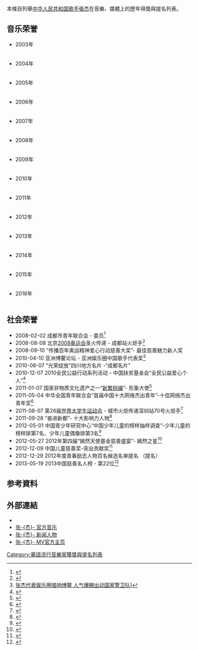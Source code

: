 本條目列舉[[中华人民共和国|中华人民共和国]][[歌手|歌手]][[张杰_(中国大陆歌手)|張杰]]在音樂、媒體上的歷年得獎與提名列表。

== 音乐荣誉 ==
*2003年
{| class="wikitable" cellpadding="1"
|-
|- style="background:pink; color:black" align="center"
| width="300"| '''颁奖典礼''' || width="300"| '''所获奖项''' 
|-
| 2003 Anycall校园新空气全国歌手大赛 || 全国总亚军 
|}

*2004年
{| class="wikitable" cellpadding="1"
|-
|- style="background:pink; color:black" align="center"
| width="300"| '''颁奖典礼''' || width="300"| '''所获奖项''' 
|-
| 2004 湖南卫视《[[金鹰之星|金鹰之星]]“艺星制造2”偶像歌手大赛 || 全国总决赛15强
|-
| 2004 东方卫视《[[我型我秀|我型我秀]]》全国歌手大赛 || 全国总冠军
|}

*2005年
{| class="wikitable" cellpadding="1"
|-
|- style="background:pink; color:black" align="center"
| width="300"| '''颁奖典礼''' || width="300"| '''所获奖项''' 
|-
| 第5屆馬來西亞全球華語歌曲排行榜 || 最佳新人獎
|-
| 香港TVB8金曲榜頒獎典禮 || 金獎
|-
| 第3屆天地英雄榜頒獎典禮 || 新人獎
|}

*2006年
{| class="wikitable" cellpadding="1"
|-
|- style="background:pink; color:black" align="center"
| width="300"| '''颁奖典礼''' || width="300"| '''所获奖项''' 
|-
| 第12届全球华语音乐榜中榜  || 内地传媒大奖  
|-
| 第10屆无锡七彩華語歌曲排行榜 || 最受歡迎新人獎
|-
| “9+2廣州音樂先鋒” || 最受歡迎新人獎
|-
| 第13屆上海[[東方風云榜|東方風云榜]] || 十大金曲獎《北斗星的爱》
|}

*2007年
{| class="wikitable" cellpadding="1"
|-
|- style="background:pink; color:black" align="center"
| width="300"| '''颁奖典礼''' || width="300"| '''所获奖项''' 
|-
| 湖南卫视《[[2007快乐男声|2007快乐男声]]》|| 成都赛区冠军（短信票数157755票）
|-
| 湖南卫视《2007快乐男声》|| 全国总决赛殿军（短信票数1031715票）
|-
| 湖南卫视《舞动奇迹》|| 亚军（VS[[杨思琦|杨思琦]]搭档）
|}

*2008年
{| class="wikitable" cellpadding="1"
|-
|- style="background:pink; color:black" align="center"
| width="300"| '''颁奖典礼''' || width="300"| '''所获奖项''' 
|-
| 第5頻道原創新聲榜 || 新聲金曲獎
|-
| 中國歌曲排行榜 || 2008年度第一季金曲獎《最美的太陽》
|-
| 中國歌曲排行榜 || 2008年度第四季金曲《明天過後》
|-
| 第6屆特步東南勁爆音樂榜 || 最受歡迎男歌手獎
|-
| 第4屆BQ紅人榜 || 最佳專輯獎《明天過後》
|}

*2009年
{| class="wikitable" cellpadding="1"
|-
|- style="background:pink; color:black" align="center"
| width="300"| '''颁奖典礼''' || width="300"| '''所获奖项''' 
|-
| 北京流行音樂頒獎典禮 || 年度金曲獎《明天過後》
|-
| 百度娛樂沸點 || 2008年度十佳金曲獎《明天過後》
|-
| 2008年度中国TOP排行榜  || 内地最受欢迎男歌手、年度金曲奖《天下》
|-
| 香港TVB勁歌王 || 內地最受歡迎男歌手獎<br/> 年度金曲獎《明天過後》<br/>內地傑出青年男歌手獎
|-
| 中國歌曲排行榜 || 第一季度金曲獎《我們都一樣》<br/> 第二季度金曲獎《恆星流星》
|-
| 第7屆特步東南勁爆音樂榜 || 最受歡迎男歌手獎<br/> 年度十大金曲獎《勿忘心安》
|}

*2010年
{| class="wikitable" cellpadding="1"
|-
|- style="background:pink; color:black" align="center"
| width="300"| '''颁奖典礼''' || width="300"| '''所获奖项''' 
|-
| 中國歌曲排行榜 || 第三季度金曲獎《勿忘心安》<br/>第四季度金曲獎《看月亮爬上來》
|-
| 百度娛樂沸點 || 最具人氣偶像獎
|-
| 中國歌曲排行榜 || 年度內地最受歡迎男歌手<br/>中歌榜金曲獎獎《看月亮爬上來》
|-
| 音樂先鋒榜 || 最受歡迎男歌手<br/>最具網絡人氣男歌手獎<br/>年度先鋒金曲獎《看月亮爬上來》
|-
| 第3屆城市之音至尊金榜 || 2009年度冠軍王《穿越三部曲》<br/>2009年度Top20單曲獎《看月亮爬上來》
|-
| 中国蒙牛酸酸乳Musicradio排行榜頒獎禮 || 最受歡迎男歌手獎<br/>內地年度金曲獎《穿越人海》<br/>點播冠軍獎《穿越人海》
|-
| 第12屆韩国[[Mnet_Asian_Music_Awards|Mnet Asian Music Awards]] || 亞洲之星大獎
|-
| 第八届东南劲爆榜颁奖礼 ||  内地最受欢迎男歌手<br/>十大金曲奖 《穿越人海》
|-
| 香港TVB8金曲奖 ||  内地观众最爱男歌手<br/>十大金曲奖 《看月亮爬上来》 
|}

*2011年
{| class="wikitable" cellpadding="1"
|-
|- style="background:pink; color:black" align="center"
| width="300"| '''颁奖典礼''' || width="300"| '''所获奖项''' 
|-
| 百度娛樂沸點2010年度盤點 || 最熱門內地男歌手獎<br/>最熱門內地十大金曲獎《這，就是愛》
|-
| 北京流行音樂典禮中國歌曲排行榜 || 內地最受歡迎男歌手獎<br/>年度金曲獎《這，就是愛》
|-
| 雪碧中國原創音樂流行榜音樂盛典 || 內地最受歡迎男歌手獎<br/>年度金曲獎《这，就是爱》
|-
| 第四届城市之音至尊金榜 || 年度至尊金榜冠军王<br/>年度空中热播单曲《这，就是爱》
|-
| 第一届全球流行音樂金榜點播冠軍 || 年度金曲冠军奖《這，就是愛》
|-
| 中国蒙牛酸酸乳Musicradio中國TOP排行榜 || 最受歡迎男歌手獎<br/>度點播冠軍歌曲奖《這，就是愛》<br/>年度金曲獎《这，就是爱》
|-
| 第8屆SONY高清杯頒獎典禮 || 大型綜合節目類一等獎《這就是愛》
|-
| 第8屆香港勁歌王金曲金榜年度總選頒獎典禮 || 內地最受歡迎男歌手獎<br/> 內地傑出青年歌手獎<br/>國語最暢銷唱片大獎
|}

*2012年
{| class="wikitable" cellpadding="1"
|-
|- style="background:pink; color:black" align="center"
| width="300"| '''颁奖典礼''' || width="300"| '''所获奖项''' 
|-
| 2011年度北京流行音樂典禮中國歌曲排行榜頒獎盛典 || 內地最受歡迎男歌手獎<br/>年度金曲獎《第一夫人》
|-
| 中國雪碧原創音樂流行榜頒獎典禮 || 最受歡迎內地男歌手獎<br/>年度內地金曲獎《火鳥》<br/>IN彩鈴獎《火鳥》
|-
| 第五届城市之音至尊金榜  || 年度至尊金榜冠军王<br/>TOP20单曲奖《最接近天堂的地方》
|-
| 第16屆全球華語榜中榜頒獎盛典 || 內地最受歡迎男歌手獎
|-
| 中國Music Radio Top排行榜頒獎盛典 || 年度內地最受歡迎男歌手獎<br/>2011年度內地最受歡迎唱片獎《最接近天堂的地方》<br/>年度金曲獎《最接近天堂的地方》
|-
| 第2屆全球流行音樂金榜 || CITY FM城市之音年度推崇大獎<br/>年度二十大金曲獎《最接近天堂的地方》
|-
| 2012年華語咪咕榜中榜勵志金曲盛典 || 最佳愛心勵志男歌手獎<br/>最受歡迎青春勵志金曲獎《高飛》
|-
| 百度沸點&百度音樂十週年盛典 || 百度音樂十年至尊人氣偶像獎
|-
| 第6屆中國咪咕匯移動無線音樂盛典 || 年度最暢銷專輯大獎《最接近天堂的地方》<br/>年度最暢銷抒情金曲獎《秋天的童話》
|-
| 第11屆精神文明五個一工程 || 作品獎《風華正茂》
|-
| 中國歌曲排行榜頒獎盛典 || 內地最受歡迎男歌手獎<br/>年度金曲獎《One chance》
|}

*2013年
{| class="wikitable" cellpadding="1"
|-
|- style="background:pink; color:black" align="center"
| width="300"| '''颁奖典礼''' || width="300"| '''所获奖项''' 
|-
| 第17屆全球華語榜中榜 || 內地最受歡迎男歌手獎、Channel 【V】勁爆歌手獎<br/>中榜年度十大金曲獎-最佳翻唱金曲獎《天空》
|-
| 中國Music Radio Top排行榜頒獎盛典 || 內地最佳男歌手獎<br/>內地最佳舞台演繹獎<br/>年度金曲獎《天空》
|-
| 第六届城市至尊音乐盛典 || 年度城市至尊音乐榜年度听众最爱男歌手
|-
| 首届大众音乐榜 || 大众华语最佳男歌手奖
|-
| 深圳卫视“青春的选择-2013年度盛典”|| 最受欢迎男歌手奖
|-
| 第七届无线音乐盛典 ||  内地最受欢迎男歌手奖  
|}

*2014年
{| class="wikitable" cellpadding="1"
|-
|- style="background:pink; color:black" align="center"
| width="300"| '''颁奖典礼''' || width="300"| '''所获奖项''' 
|-
| 2013年度中国TOP排行榜  || 最佳男歌手<br/>年度最受欢迎唱片《爱，不解释》
|-
| 第十八届全球华语榜中榜颁奖盛典 ||  内地最受欢迎男歌手<br/>最佳音乐录影带  《爱，不解释》
|-
| 2013年度中国TOP排行榜  || 内地年度最佳金曲 《爱，不解释》
|-
| 第十四届音乐风云榜年度盛典  || 内地最受欢迎男歌手、飞跃大奖 
|-
| 第四届全球流行音乐金榜  || MusicRadio音乐之声年度点播冠军  《爱，不解释》
|-
| 第21届东方风云榜颁奖盛典 ||  华语五强最受欢迎内地歌手奖<br/>年度十大金曲 《他不懂》 
|-
| 马来西亚劲爆30排行榜年度总选2013 ||  年度十大专辑《那些和我们打过招呼的爱情》
|-
| 马来西亚劲爆30排行榜年度总选2013  || 年度30大金曲 《突然想爱你》
|-
| [[2014年全美音樂獎|全美音樂獎]] || 年度国际艺人奖
|}

*2015年
{| class="wikitable" cellpadding="1"
|-
|- style="background:pink; color:black" align="center"
| width="300"| '''颁奖典礼''' || width="300"| '''所获奖项''' 
|-
|  2014中国校园文艺榜中榜 || 年度最受青少年喜爱的男歌手奖<br/>年度榜样艺人奖
|-
| 2014微音乐年度音乐榜  ||  杰出歌王<br/>年度人气流行音乐<br/>年度人气翻唱歌曲   
|-
| 2015QQ音乐年度盛典   || 内地最受欢迎男歌手奖<br/>年度最具影响力演唱会 
|-
| 第22届东方风云榜音乐盛典  ||   最佳男歌手<br/>亚洲人气歌手<br/>年度十大金曲奖    剑心 
|-
|  第19届全球华语榜中榜亚洲影响力大典  || 内地最受欢迎男歌手<br/>榜中榜最具人气演唱会  “为爱逆战”巡回演唱会
|-
| 2015酷音乐亚洲盛典 ||  现场人气歌手<br/> 年度最佳歌手<br/>最佳演唱会    “为爱逆战”巡回演唱会
|-
| 第十五届全球华语歌曲排行榜颁奖礼 ||  最佳男歌手<br/>五大最受欢迎男歌手<br/>金曲奖《剑心》<br/>最受欢迎对唱金曲    《燕归巢》
|}

*2016年
{| class="wikitable" cellpadding="1"
|-
|- style="background:pink; color:black" align="center"
| width="300"| '''颁奖典礼''' || width="300"| '''所获奖项''' 
|-
|  第23届东方风云榜音乐盛典 || 最佳男歌手<br/>亚洲杰出歌手奖<br/>动感101年度金曲<br/>年度十大金曲奖 《燕归巢》、《My sunshine》
|-
| 第二届酷音乐亚洲盛典 ||  年度最佳歌手（内地）<br/> 年度最佳影视歌曲奖  《一念之间》
|-
| 2016全球流行音乐年度盛典   ||   年度最佳电视剧主题曲   《My Sunshine》
|-
| 第20届全球华语榜中榜暨亚洲影响力大典 ||  内地最受欢迎男歌手奖 <br/> Channel V年度电影金曲    一念之间
|}

== 社会荣誉 ==
* 2008-02-02 成都市青年联合会 - 委员<ref>{{cite web|url=http://cd.qq.com/a/20080202/000018.htm|title=成都新增补51名市青联委员 “快男”张杰当选_热点新闻_大成网_腾讯网|work=qq.com|access-date=2016-04-11|archive-url=https://web.archive.org/web/20160306020749/http://cd.qq.com/a/20080202/000018.htm|archive-date=2016-03-06|dead-url=yes}}</ref>
* 2008-08-08 北京[[2008奥运会|2008奥运会]]圣火传递 - 成都站火炬手<ref>{{cite web|url=http://ent.sina.com.cn/y/2008-08-06/00072128580.shtml|title=张杰顺利完成圣火传递 激吻“祥云”祝福奥运|work=sina.com.cn|access-date=2016-04-11|archive-url=https://web.archive.org/web/20150218081941/http://ent.sina.com.cn/y/2008-08-06/00072128580.shtml|archive-date=2015-02-18|dead-url=yes}}</ref>
* 2008-09-10 “传播百年奥运精神爱心行动慈善大奖”- 最佳慈善魅力新人奖
* 2010-04-10 亚洲博鳌论坛 - 亚洲娱乐圈中国歌手代表奖<ref>[http://music.yule.sohu.com/20100412/n271447814.shtml {{Wayback|url=http://music.yule.sohu.com/20100412/n271447814.shtml |date=20160305010003 }} 张杰代表娱乐圈唱响博鳌 人气爆棚出动国家警卫队]]</ref>
* 2010-08-07 “光荣绽放”四川地方名片 -“成都名片”
* 2010-12-07 2010全民公益行动系列活动 - 中国扶贫基金会“全民公益爱心个人”<ref>{{cite web|url=http://ent.southcn.com/8/2010-12/07/content_18240775.htm|title=张杰莫少聪陈楚河等明星出席“全民公益行动”活动 文娱滚动新闻 南方网|author=南方网|work=southcn.com|access-date=2016-04-11|archive-url=https://web.archive.org/web/20150218073230/http://ent.southcn.com/8/2010-12/07/content_18240775.htm|archive-date=2015-02-18|dead-url=yes}}</ref>  
* 2011-01-07  国家非物质文化遗产之一“[[新繁棕编|新繁棕编]]”- 形象大使<ref>{{Cite web |url=http://scnews.newssc.org/system/2011/01/18/013043897.shtml |title=弘扬非物质文化 张-{杰}-荣获“新繁棕编形象大使” |access-date=2016-04-11 |archive-date=2015-02-18 |archive-url=https://web.archive.org/web/20150218074328/http://scnews.newssc.org/system/2011/01/18/013043897.shtml |dead-url=no }}</ref> 
* 2011-05-04 中华全国青年联合会“首届中国十大网络杰出青年”-十佳网络杰出青年奖<ref>{{cite web|url=http://news.163.com/11/0503/09/734AOK6N00014JB5.html|title=刘翔张杰张一一入选“十大网络杰出青年”引争议|author=网易|work=163.com|access-date=2016-04-11|archive-url=https://web.archive.org/web/20150402153810/http://news.163.com/11/0503/09/734AOK6N00014JB5.html|archive-date=2015-04-02|dead-url=yes}}</ref>
* 2011-08-07 第26届[[世界大学生运动会|世界大学生运动会]] - 城市火炬传递深圳站70号火炬手<ref>{{Cite web |url=http://ent.163.com/photoview/00AJ0003/50599.html#p=7AU0M8R000AJ0003 |title=宋祖英、张杰传递大运会火炬 |access-date=2016-04-11 |archive-url=https://web.archive.org/web/20160409053845/http://ent.163.com/photoview/00AJ0003/50599.html#p=7AU0M8R000AJ0003 |archive-date=2016-04-09 |dead-url=yes }}</ref> 
* 2011-09-28 “奋进新都”- 十大影响力人物<ref>{{cite web|url=http://finance.ifeng.com/roll/20111006/4746361.shtml|title="奋进新都"十大影响力人物 张杰上榜李宇春落选|work=ifeng.com|access-date=2016-04-11|archive-date=2021-03-21|archive-url=https://web.archive.org/web/20210321214335/https://x0.ifengimg.com/fe/shank/content/errorupload-cf66b5be69.min.js|dead-url=no}}</ref>  
* 2012-05-01 中国青少年研究中心“中国少年儿童的榜样抽样调查”-少年儿童的榜样排第7名、少年儿童偶像排第3名<ref>{{cite web|url=http://edu.qq.com/a/20120703/000533.htm|title=少年儿童的偶像与榜样的12个特点_教育_腾讯网|work=qq.com|access-date=2016-04-11|archive-url=https://web.archive.org/web/20150402125423/http://edu.qq.com/a/20120703/000533.htm|archive-date=2015-04-02|dead-url=yes}}</ref>
* 2012-05-27 2012年第四届“嫣然天使基金慈善盛宴”- 嫣然之星<ref>{{cite web|url=http://fun.youth.cn/zt/12star/gyrw/zx/gyxw/201212/t20121224_2741474.htm|title=张杰谢娜做慈善获“2012嫣然之星”/图_娱乐频道__中国青年网|author=吴迪|work=youth.cn|access-date=2016-04-11|archive-url=https://web.archive.org/web/20150218073114/http://fun.youth.cn/zt/12star/gyrw/zx/gyxw/201212/t20121224_2741474.htm|archive-date=2015-02-18|dead-url=yes}}</ref>
* 2012-12-09 中国儿童慈善奖-突出贡献奖<ref>{{Cite web |url=http://ent.ifeng.com/zz/detail_2012_12/11/20051925_0.shtml |title=中国儿童少年基金会2012慈善晚会 成龙感动张-{杰}-获誉 |access-date=2016-04-11 |archive-date=2021-03-21 |archive-url=https://web.archive.org/web/20210321214335/https://ent.ifeng.com/ |dead-url=no }}</ref> 
* 2012-12-29 2012年度青春励志人物百名候选名单提名 （提名）
* 2013-05-19 2013中国慈善名人榜 - 第22位<ref>{{cite web|url=http://gongyi.sina.com.cn/gyzx/2013-05-20/145942871.html|title=“2013中国慈善名人榜”在京发布|work=sina.com.cn|access-date=2016-04-11|archive-url=https://web.archive.org/web/20171221003121/http://gongyi.sina.com.cn/gyzx/2013-05-20/145942871.html|archive-date=2017-12-21|dead-url=yes}}</ref>

== 参考資料 ==
{{reflist|2}}

== 外部連結 ==
<!-- 請勿加入非官方網站 -->
* {{Sinaweibo|jasonzhangjie|张-{杰}-}}
* [https://web.archive.org/web/20150607140333/http://music.baidu.com/artist/1035 张-{杰}- 官方音乐]
* [http://news.baidu.com/renwu/zhangjie 张-{杰}- 新闻人物] {{Wayback|url=http://news.baidu.com/renwu/zhangjie |date=20120531142115 }}
* [https://web.archive.org/web/20130514213139/http://www.yinyuetai.com/fanclub/mv-all/35/toNew 张-{杰}- MV官方主页]

{{張杰}}

[[Category:華語流行音樂家獲獎與提名列表|Category:華語流行音樂家獲獎與提名列表]]